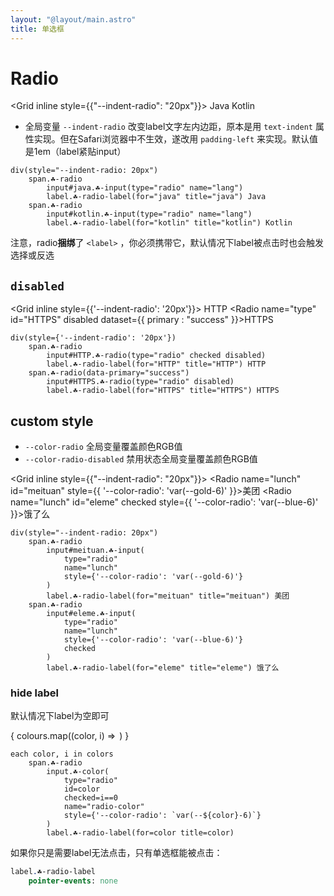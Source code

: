 ```yaml
---
layout: "@layout/main.astro"
title: 单选框
---
```




# Radio

<Grid inline style={{"--indent-radio": "20px"}}>
    <Radio name="lang" id="java" checked>Java</Radio>
    <Radio name="lang" id="kotlin">Kotlin</Radio>
</Grid>

- 全局变量 `--indent-radio` 改变label文字左内边距，原本是用 `text-indent` 属性实现。但在Safari浏览器中不生效，遂改用 `padding-left` 来实现。默认值是1em（label紧贴input）

```pug
div(style="--indent-radio: 20px")
    span.☘-radio
        input#java.☘-input(type="radio" name="lang")
        label.☘-radio-label(for="java" title="java") Java
    span.☘-radio
        input#kotlin.☘-input(type="radio" name="lang")
        label.☘-radio-label(for="kotlin" title="kotlin") Kotlin
```

注意，radio**捆绑**了 `<label>` ，你必须携带它，默认情况下label被点击时也会触发选择或反选

## `disabled`

<Grid inline style={{'--indent-radio': '20px'}}>
    <Radio name="type" id="HTTP" checked disabled>HTTP</Radio>
    <Radio name="type" id="HTTPS" disabled dataset={{ 
        primary : "success" 
    }}>HTTPS</Radio>
</Grid>

```pug
div(style={'--indent-radio': '20px'})
    span.☘-radio
        input#HTTP.☘-radio(type="radio" checked disabled)
        label.☘-radio-label(for="HTTP" title="HTTP") HTTP
    span.☘-radio(data-primary="success")
        input#HTTPS.☘-radio(type="radio" disabled)
        label.☘-radio-label(for="HTTPS" title="HTTPS") HTTPS
```

## custom style

- `--color-radio` 全局变量覆盖颜色RGB值
- `--color-radio-disabled` 禁用状态全局变量覆盖颜色RGB值

<Grid inline style={{"--indent-radio": "20px"}}>
    <Radio name="lunch" id="meituan" style={{
        '--color-radio': 'var(--gold-6)'
    }}>美团</Radio>
    <Radio name="lunch" id="eleme" checked style={{
        '--color-radio': 'var(--blue-6)'
    }}>饿了么</Radio>
</Grid>

```pug
div(style="--indent-radio: 20px")
    span.☘-radio
        input#meituan.☘-input(
            type="radio"
            name="lunch"
            style={'--color-radio': 'var(--gold-6)'}
        )
        label.☘-radio-label(for="meituan" title="meituan") 美团
    span.☘-radio
        input#eleme.☘-input(
            type="radio"
            name="lunch"
            style={'--color-radio': 'var(--blue-6)'}
            checked
        )
        label.☘-radio-label(for="eleme" title="eleme") 饿了么
```

### hide label

默认情况下label为空即可

<div style="display: inline-flex; gap: 6px">
{
    colours.map((color, i) => 
        <Radio 
            id={color}
            checked={i==0}
            name="radio-color"
            style={{'--color-radio': `var(--${color}-6)`}}
        />
    )
}
</div>

```pug
each color, i in colors
    span.☘-radio
        input.☘-color(
            type="radio"
            id=color
            checked=i==0
            name="radio-color"
            style={'--color-radio': `var(--${color}-6)`}
        )
        label.☘-radio-label(for=color title=color)
```

如果你只是需要label无法点击，只有单选框能被点击：

```sass
label.☘-radio-label
    pointer-events: none
```